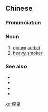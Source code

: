 {{also|烟鬼}}
==Chinese==
{{zh-forms|s=烟鬼}}

===Pronunciation===
{{zh-pron
|m=yānguǐ
|c=jin1 gwai2
|cat=n
}}

===Noun===
{{zh-noun}}

# [[opium]] [[addict]]
# [[heavy]] [[smoker]]

===See also===
* {{zh-l|懶鬼}}
* {{zh-l|醉鬼}}
* {{zh-l|酒鬼}}
* {{zh-l|色鬼}}

[[ko:煙鬼]]